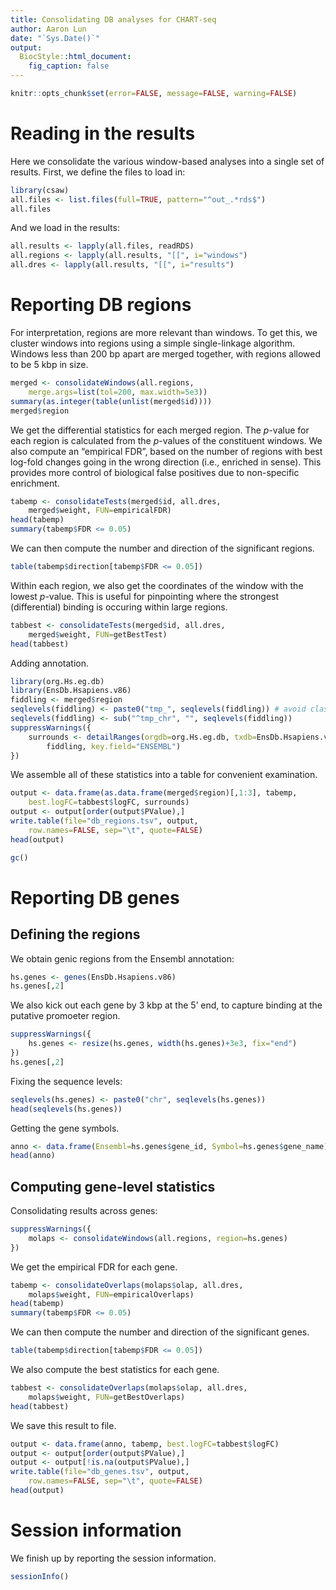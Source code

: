 ```yaml
---
title: Consolidating DB analyses for CHART-seq
author: Aaron Lun
date: "`Sys.Date()`"
output:
  BiocStyle::html_document:
    fig_caption: false
---
```


```r
knitr::opts_chunk$set(error=FALSE, message=FALSE, warning=FALSE)
```

# Reading in the results

Here we consolidate the various window-based analyses into a single set of results.
First, we define the files to load in:

```r
library(csaw)
all.files <- list.files(full=TRUE, pattern="^out_.*rds$")
all.files
```

And we load in the results:

```r
all.results <- lapply(all.files, readRDS)
all.regions <- lapply(all.results, "[[", i="windows")
all.dres <- lapply(all.results, "[[", i="results")
```

# Reporting DB regions

For interpretation, regions are more relevant than windows.
To get this, we cluster windows into regions using a simple single-linkage algorithm.
Windows less than 200 bp apart are merged together, with regions allowed to be 5 kbp in size.

```r
merged <- consolidateWindows(all.regions, 
    merge.args=list(tol=200, max.width=5e3))
summary(as.integer(table(unlist(merged$id))))
merged$region
```

We get the differential statistics for each merged region.
The _p_-value for each region is calculated from the _p_-values of the constituent windows.
We also compute an "empirical FDR", based on the number of regions with best log-fold changes going in the wrong direction (i.e., enriched in sense).
This provides more control of biological false positives due to non-specific enrichment.

```r
tabemp <- consolidateTests(merged$id, all.dres, 
    merged$weight, FUN=empiricalFDR)
head(tabemp)
summary(tabemp$FDR <= 0.05)
```

We can then compute the number and direction of the significant regions.

```r
table(tabemp$direction[tabemp$FDR <= 0.05]) 
```

Within each region, we also get the coordinates of the window with the lowest _p_-value.
This is useful for pinpointing where the strongest (differential) binding is occuring within large regions.

```r
tabbest <- consolidateTests(merged$id, all.dres,
    merged$weight, FUN=getBestTest)
head(tabbest)
```

Adding annotation.

```r
library(org.Hs.eg.db)
library(EnsDb.Hsapiens.v86)
fiddling <- merged$region
seqlevels(fiddling) <- paste0("tmp_", seqlevels(fiddling)) # avoid clash with yeast X.
seqlevels(fiddling) <- sub("^tmp_chr", "", seqlevels(fiddling))
suppressWarnings({
    surrounds <- detailRanges(orgdb=org.Hs.eg.db, txdb=EnsDb.Hsapiens.v86, 
        fiddling, key.field="ENSEMBL")
})
```

We assemble all of these statistics into a table for convenient examination.

```r
output <- data.frame(as.data.frame(merged$region)[,1:3], tabemp, 
    best.logFC=tabbest$logFC, surrounds)
output <- output[order(output$PValue),]    
write.table(file="db_regions.tsv", output,
    row.names=FALSE, sep="\t", quote=FALSE)        
head(output)
```

```r
gc()
```


# Reporting DB genes

## Defining the regions

We obtain genic regions from the Ensembl annotation:

```r
hs.genes <- genes(EnsDb.Hsapiens.v86)
hs.genes[,2]
```

We also kick out each gene by 3 kbp at the 5' end, to capture binding at the putative promoeter region.

```r
suppressWarnings({
    hs.genes <- resize(hs.genes, width(hs.genes)+3e3, fix="end")
})
hs.genes[,2]
```

Fixing the sequence levels:

```r
seqlevels(hs.genes) <- paste0("chr", seqlevels(hs.genes))
head(seqlevels(hs.genes))
```

Getting the gene symbols.

```r
anno <- data.frame(Ensembl=hs.genes$gene_id, Symbol=hs.genes$gene_name)
head(anno)   
```

## Computing gene-level statistics

Consolidating results across genes:

```r
suppressWarnings({
    molaps <- consolidateWindows(all.regions, region=hs.genes)
})
```

We get the empirical FDR for each gene.

```r
tabemp <- consolidateOverlaps(molaps$olap, all.dres, 
    molaps$weight, FUN=empiricalOverlaps)
head(tabemp)
summary(tabemp$FDR <= 0.05)
```

We can then compute the number and direction of the significant genes.

```r
table(tabemp$direction[tabemp$FDR <= 0.05]) 
```

We also compute the best statistics for each gene.

```r
tabbest <- consolidateOverlaps(molaps$olap, all.dres,
	molaps$weight, FUN=getBestOverlaps)
head(tabbest)
```

We save this result to file.

```r
output <- data.frame(anno, tabemp, best.logFC=tabbest$logFC) 
output <- output[order(output$PValue),]    
output <- output[!is.na(output$PValue),]
write.table(file="db_genes.tsv", output,
    row.names=FALSE, sep="\t", quote=FALSE)
head(output)
```

# Session information

We finish up by reporting the session information.

```r
sessionInfo()
```
